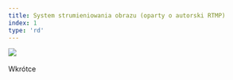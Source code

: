 ---
title: System strumieniowania obrazu (oparty o autorski RTMP)
index: 1
type: 'rd'
---

[![](https://img.shields.io/badge/github-808080?style=for-the-badge&logo=github)](https://github.com/milosz08/screen-sharing-system) &nbsp;

Wkrótce
